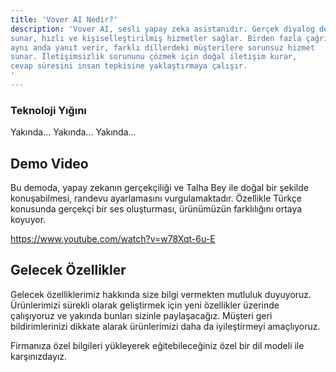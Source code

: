 ```yaml
---
title: 'Vover AI Nedir?'
description: 'Vover AI, sesli yapay zeka asistanıdır. Gerçek diyalog deneyimi
sunar, hızlı ve kişiselleştirilmiş hizmetler sağlar. Birden fazla çağrıya
aynı anda yanıt verir, farklı dillerdeki müşterilere sorunsuz hizmet
sunar. İletişimsizlik sorununu çözmek için doğal iletişim kurar,
cevap süresini insan tepkisine yaklaştırmaya çalışır.
'
---
```




### Teknoloji Yığını

<AccordionGroup>
  <Accordion icon="microchip" title="LLM">
   Yakında...
  </Accordion>
  <Accordion icon="microphone" title="TTS">
 Yakında...
  </Accordion>

  <Accordion icon="play" title="STT">
 Yakında...
  </Accordion>
</AccordionGroup>


## Demo Video

 Bu demoda, yapay zekanın gerçekçiliği ve Talha Bey ile doğal bir şekilde konuşabilmesi, randevu ayarlamasını vurgulamaktadır. Özellikle Türkçe konusunda gerçekçi bir ses oluşturması, ürünümüzün farklılığını ortaya koyuyor.

https://www.youtube.com/watch?v=w78Xqt-6u-E



##  Gelecek Özellikler

Gelecek özelliklerimiz hakkında size bilgi vermekten mutluluk duyuyoruz. Ürünlerimizi sürekli olarak geliştirmek için yeni özellikler üzerinde çalışıyoruz ve yakında bunları sizinle paylaşacağız. Müşteri geri bildirimlerinizi dikkate alarak ürünlerimizi daha da iyileştirmeyi amaçlıyoruz.
<CardGroup>

<Card title="Özel bir LLM'ye ince ayar yapın" icon="microphone" href="/settings/global">
  Firmanıza özel bilgileri yükleyerek eğitebileceğiniz özel bir dil modeli ile karşınızdayız.
</Card>



</CardGroup>
